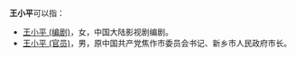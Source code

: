 '''王小平'''可以指：

*[[王小平_(编剧)|王小平 (编剧)]]，女，中国大陆影视剧编剧。
*[[王小平_(官员)|王小平 (官员)]]，男，原中国共产党焦作市委员会书记、新乡市人民政府市长。

{{Disambig|xiao|Cat=三字王姓人名消歧义}}